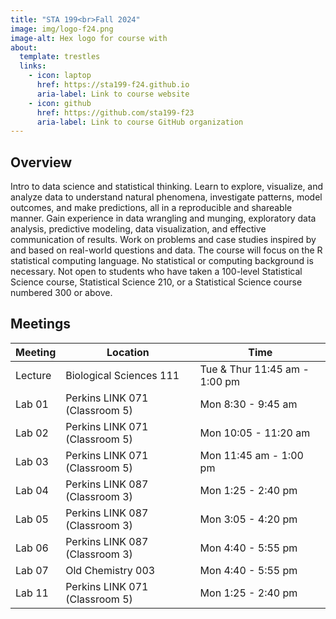 ```yaml
---
title: "STA 199<br>Fall 2024"
image: img/logo-f24.png
image-alt: Hex logo for course with
about:
  template: trestles
  links:
    - icon: laptop
      href: https://sta199-f24.github.io
      aria-label: Link to course website
    - icon: github
      href: https://github.com/sta199-f23
      aria-label: Link to course GitHub organization
---
```


## Overview

Intro to data science and statistical thinking.
Learn to explore, visualize, and analyze data to understand natural phenomena, investigate patterns, model outcomes, and make predictions, all in a reproducible and shareable manner.
Gain experience in data wrangling and munging, exploratory data analysis, predictive modeling, data visualization, and effective communication of results.
Work on problems and case studies inspired by and based on real-world questions and data.
The course will focus on the R statistical computing language.
No statistical or computing background is necessary.
Not open to students who have taken a 100-level Statistical Science course, Statistical Science 210, or a Statistical Science course numbered 300 or above.

## Meetings

| Meeting | Location                       | Time                          |
|---------|--------------------------------|-------------------------------|
| Lecture | Biological Sciences 111        | Tue & Thur 11:45 am - 1:00 pm |
| Lab 01  | Perkins LINK 071 (Classroom 5) | Mon 8:30 - 9:45 am            |
| Lab 02  | Perkins LINK 071 (Classroom 5) | Mon 10:05 - 11:20 am          |
| Lab 03  | Perkins LINK 071 (Classroom 5) | Mon 11:45 am - 1:00 pm        |
| Lab 04  | Perkins LINK 087 (Classroom 3) | Mon 1:25 - 2:40 pm            |
| Lab 05  | Perkins LINK 087 (Classroom 3) | Mon 3:05 - 4:20 pm            |
| Lab 06  | Perkins LINK 087 (Classroom 3) | Mon 4:40 - 5:55 pm            |
| Lab 07  | Old Chemistry 003              | Mon 4:40 - 5:55 pm            |
| Lab 11  | Perkins LINK 071 (Classroom 5) | Mon 1:25 - 2:40 pm            |
